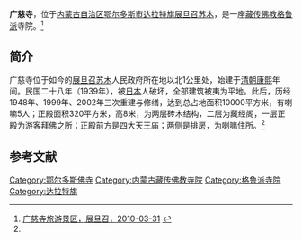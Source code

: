 {{Infobox Tibetan Buddhist monastery
|name =广慈寺
|image = 
|image size = 250px
|alt = 
|caption = 
|t=
|w=
|to = 
|ipa={{IPA|}}
|z=
|thdl=
|e=
|tc=廣慈寺
|s=广慈寺
|p=
|m=
|k=
|pushpin_map = 
|latd =  | latm =  | lats =  | latNS = 
|longd=  | longm= | longs =| longEW = 
|iso_region = 
|map_caption = 
|mapsize = 
|location_country = 中国
|location = {{CHN}}[[内蒙古自治区|内蒙古自治区]][[鄂尔多斯市|鄂尔多斯市]][[达拉特旗|达拉特旗]][[展旦召苏木|展旦召苏木]]
|coordinates_display =
|founded_by = 
|date_founded =[[清朝|清朝]][[康熙|康熙]]年间
|date_renovated =1948年、1999年、2002年
|sect = [[格鲁派|格鲁派]]
|mather =
|children =
|dedicated_to = 
|tulku =
|head_lama = 
|head_mgh =
|no._of_monks = 
|architecture = 
|festivals =
|footnotes = 
}}

'''广慈寺'''，位于[[内蒙古自治区|内蒙古自治区]][[鄂尔多斯市|鄂尔多斯市]][[达拉特旗|达拉特旗]][[展旦召苏木|展旦召苏木]]，是一座[[藏传佛教|藏传佛教]][[格鲁派|格鲁派]]寺院。<ref name=zdz>[http://zhandanzhao.nmgnews.com.cn/system/2010/01/22/010372173.shtml 广慈寺旅游景区，展旦召，2010-03-31] {{webarchive|url=https://web.archive.org/web/20160304124142/http://zhandanzhao.nmgnews.com.cn/system/2010/01/22/010372173.shtml |date=2016-03-04 }}</ref>

==简介==
广慈寺位于如今的[[展旦召苏木|展旦召苏木]]人民政府所在地以北1公里处，始建于[[清朝|清朝]][[康熙|康熙]]年间。民国二十八年（1939年），被[[日本|日本]]人破坏，全部建筑被夷为平地。此后，历经1948年、1999年、2002年三次重建与修缮，达到总占地面积10000平方米，有喇嘛5人；正殿面积320平方米，高8米，为两层砖木结构，二层为藏经阁，一层正殿为游客拜佛之所；正殿前方是四大天王庙；两侧是排房，为喇嘛住所。<ref name=zdz/>

==参考文献==
{{reflist}}

[[Category:鄂尔多斯佛寺|Category:鄂尔多斯佛寺]]
[[Category:内蒙古藏传佛教寺院|Category:内蒙古藏传佛教寺院]]
[[Category:格鲁派寺院|Category:格鲁派寺院]]
[[Category:达拉特旗|Category:达拉特旗]]